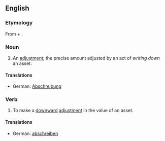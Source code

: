 ==English==

===Etymology===
From {{term|write}} + {{term|down}}.

===Noun===
{{en-noun}}

# {{finance}} An [[adjustment]]; the precise amount adjusted by an act of ''writing down'' an asset.

====Translations====
{{trans-top|adjustment; precise amount adjusted by an act of writing down an asset}}
*German: [[Abschreibung]] {{f}}
{{trans-mid}}
{{trans-bottom}}

===Verb===
{{en-verb|writes down|writing down|wrote down}}

# {{finance}} To make a [[downward]] [[adjustment]] in the value of an asset.

====Translations====
{{trans-top|to make a downward adjustment in the value of an asset}}
*German: [[abschreiben]]
{{trans-mid}}
{{trans-bottom}}